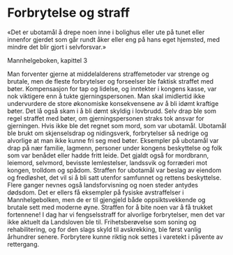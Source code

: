 
# Forbrytelse og straff

«Det er ubotamål å drepe noen inne i bolighus eller ute på tunet eller innenfor gjerdet som går rundt åker eller eng på hans eget hjemsted, med mindre det blir gjort i selvforsvar.»

Mannhelgeboken, kapittel 3

<Work id="ubb-diplom-0150" />

Man forventer gjerne at middelalderens straffemetoder var strenge og brutale, men de fleste forbrytelser og forseelser ble faktisk straffet med bøter. Kompensasjon for tap og lidelse, og inntekter i kongens kasse, var nok viktigere enn å tukte gjerningspersonen. Man skal imidlertid ikke undervurdere de store økonomiske konsekvensene av å bli idømt kraftige bøter. Det lå også skam i å bli dømt skyldig i lovbrudd. Selv drap ble som regel straffet med bøter, om gjerningspersonen straks tok ansvar for gjerningen. Hvis ikke ble det regnet som mord, som var ubotamål. Ubotamål ble brukt om skjenselsdrap og nidingsverk, forbrytelser så nedrige og alvorlige at man ikke kunne fri seg med bøter. Eksempler på ubotamål var drap på nær familie, lagmenn, personer under kongens beskyttelse og folk som var benådet eller hadde fritt leide. Det gjaldt også for mordbrann, leiemord, selvmord, bevisste lemlestelser, landssvik og forræderi mot kongen, trolldom og spådom. Straffen for ubotamål var beslag av eiendom og fredløshet, det vil si å bli satt utenfor samfunnet og rettens beskyttelse. Flere ganger nevnes også landsforvisning og noen steder antydes dødsdom. Det er ellers få eksempler på fysiske avstraffelser i Mannhelgebolken, men de er til gjengjeld både oppsiktsvekkende og brutale sett med moderne øyne. Straffen for å bite noen var å få trukket fortennene! I dag har vi fengselsstraff for alvorlige forbrytelser, men det var ikke aktuelt da Landsloven ble til. Frihetsberøvelse som soning og rehabilitering, og for den slags skyld til avskrekking, ble først vanlig århundrer senere. Forbrytere kunne riktig nok settes i varetekt i påvente av rettergang.
